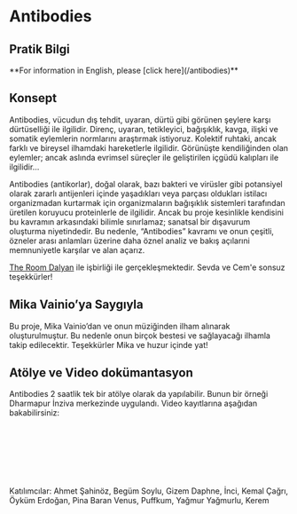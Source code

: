 
# Antibodies

<ReactPlayer url="https://vimeo.com/727721581" width="100%" controls />

## Pratik Bilgi

<p style={{ textAlign: "center", fontStyle: "italic" }}>
  **For information in English, please [click here](/antibodies)**
</p>

## Konsept

Antibodies, vücudun dış tehdit, uyaran, dürtü gibi görünen şeylere karşı dürtüselliği ile ilgilidir. Direnç, uyaran, tetikleyici, bağışıklık, kavga, ilişki ve somatik eylemlerin normlarını araştırmak istiyoruz. Kolektif ruhtaki, ancak farklı ve bireysel ilhamdaki hareketlerle ilgilidir. Görünüşte kendiliğinden olan eylemler; ancak aslında evrimsel süreçler ile geliştirilen içgüdü kalıpları ile ilgilidir…

Antibodies (antikorlar), doğal olarak, bazı bakteri ve virüsler gibi potansiyel olarak zararlı antijenleri içinde yaşadıkları veya parçası oldukları istilacı organizmadan kurtarmak için organizmaların bağışıklık sistemleri tarafından üretilen koruyucu proteinlerle de ilgilidir. Ancak bu proje kesinlikle kendisini bu kavramın arkasındaki bilimle sınırlamaz; sanatsal bir dışavurum oluşturma niyetindedir. Bu nedenle, “Antibodies” kavramı ve onun çeşitli, özneler arası anlamları üzerine daha öznel analiz ve bakış açılarıni memnuniyetle karşılar ve alan açarız.

[The Room Dalyan](https://theroomdalyan.com) ile işbirliği ile gerçekleşmektedir. Sevda ve Cem'e sonsuz teşekkürler!

## Mika Vainio’ya Saygıyla

Bu proje, Mika Vainio’dan ve onun müziğinden ilham alınarak oluşturulmuştur. Bu nedenle onun birçok bestesi ve sağlayacağı ilhamla takip edilecektir. Teşekkürler Mika ve huzur içinde yat!

## Atölye ve Video dokümantasyon

Antibodies 2 saatlik tek bir atölye olarak da yapılabilir. Bunun bir örneği Dharmapur İnziva merkezinde uygulandı. Video kayıtlarına aşağıdan bakabilirsiniz:

<ReactPlayer
  url="https://vimeo.com/channels/antibodies/737097243"
  width="100%"
  controls
/>

<br />

<ReactPlayer
  url="https://vimeo.com/channels/antibodies/737261547"
  width="100%"
  controls
/>
<br />

<ReactPlayer
  url="https://vimeo.com/channels/antibodies/737098382"
  width="100%"
  controls
/>
<br />
<ReactPlayer
  url="https://vimeo.com/channels/antibodies/737121192"
  width="100%"
  controls
/>
<br />
<ReactPlayer
  url="https://vimeo.com/channels/antibodies/737139823"
  width="100%"
  controls
/>

Katılımcılar:
Ahmet Şahinöz, Begüm Soylu, Gizem Daphne, İnci, Kemal Çağrı, Öyküm Erdoğan, Pina Baran Venus, Puffkum, Yağmur Yağmurlu, Kerem
